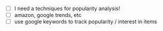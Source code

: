 
* [ ] I need a techniques for popularity analysis!
* [ ] amazon, google trends, etc
* [ ] use google keywords to track popularity / interest in items 
